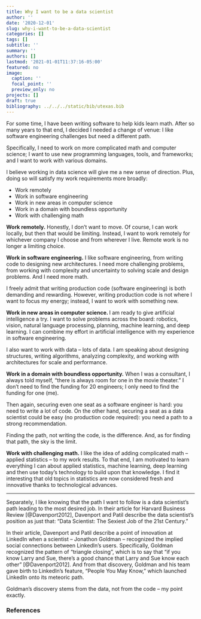 ```yaml
---
title: Why I want to be a data scientist
author: ''
date: '2020-12-01'
slug: why-i-want-to-be-a-data-scientist
categories: []
tags: []
subtitle: ''
summary: ''
authors: []
lastmod: '2021-01-01T11:37:16-05:00'
featured: no
image:
  caption: ''
  focal_point: ''
  preview_only: no
projects: []
draft: true
bibliography: ../../../static/bib/utexas.bib
---
```


For some time, I have been writing software to help kids learn math. After so many years to that end, I decided I needed a change of venue: I like software engineering challenges but need a different path. 

Specifically, I need to work on more complicated math and computer science; I want to use new programming languages, tools, and frameworks; and I want to work with various domains.

I believe working in data science will give me a new sense of direction. Plus, doing so will satisfy my work requirements more broadly:

- Work remotely
- Work in software engineering
- Work in new areas in computer science
- Work in a domain with boundless opportunity
- Work with challenging math

**Work remotely.**  Honestly, I don't want to move. Of course, I can work locally, but then that would be limiting. Instead, I want to work remotely for whichever company I choose and from wherever I live. Remote work is no longer a limiting choice. 

**Work in software engineering.** I like software engineering, from writing code to designing new architectures. I need more challenging problems, from working with complexity and uncertainty to solving scale and design problems. And I need more math.

I freely admit that writing production code (software engineering) is both demanding and rewarding. However, writing production code is not where I want to focus my energy; instead, I want to work with something new.

**Work in new areas in computer science. ** I am ready to give artificial intelligence a try. I want to solve problems across the board: robotics, vision, natural language processing, planning, machine learning, and deep learning. I can combine my effort in artificial intelligence with my experience in software engineering.

I also want to work with data -- lots of data. I am speaking about designing structures, writing algorithms, analyzing complexity, and working with architectures for scale and performance. 

**Work in a domain with boundless opportunity.** When I was a consultant, I always told myself, "there is always room for one in the movie theater." I don't need to find the funding for 20 engineers; I only need to find the funding for one (me). 

Then again, securing even one seat as a software engineer is hard: you need to write a lot of code. On the other hand, securing a seat as a data scientist could be easy (no production code required): you need a path to a strong recommendation. 

Finding the path, not writing the code, is the difference. And, as for finding that path, the sky is the limit.

**Work with challenging math.** I like the idea of adding complicated math -- applied statistics -- to my work results. To that end, I am motivated to learn everything I can about applied statistics, machine learning, deep learning and then use today's technology to build upon that knowledge. I find it interesting that old topics in statistics are now considered fresh and innovative thanks to technological advances.

----

Separately, I like knowing that the path I want to follow is a data scientist's path leading to the most desired job. In their article for Harvard Business Review [@Davenport2012], Davenport and Patil describe the data scientist's position as just that: "Data Scientist: The Sexiest Job of the 21st Century." 

In their article, Davenport and Patil describe a point of innovation at LinkedIn when a scientist -- Jonathon Goldman -- recognized the implied social connections between LinkedIn's users. Specifically, Goldman recognized the pattern of "triangle closing", which is to say that "if you know Larry and Sue, there's a good chance that Larry and Sue know each other" [@Davenport2012]. And from that discovery, Goldman and his team gave birth to LinkedIn's feature, "People You May Know," which launched LinkedIn onto its meteoric path. 

Goldman's discovery stems from the data, not from the code -- my point exactly.

### References
